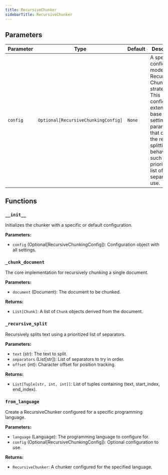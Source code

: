 ```yaml
---
title: RecursiveChunker
sidebarTitle: RecursiveChunker
---
```


## Parameters

| Parameter                          | Type                                                  | Default    | Description                                                                                                                                                                                                                      |
| ---------------------------------- | ----------------------------------------------------- | ---------- | -------------------------------------------------------------------------------------------------------------------------------------------------------------------------------------------------------------------------------- |
| `config`                            | `Optional[RecursiveChunkingConfig]`                                     | `None`     | A specialized configuration model for the Recursive Chunker strategy. This configuration extends the base settings with parameters that control the recursive splitting behavior, such as the prioritized list of separators to use.                                                                                                                                                                                                      |

## Functions

### `__init__`

Initializes the chunker with a specific or default configuration.

**Parameters:**

- `config` (Optional[RecursiveChunkingConfig]): Configuration object with all settings.

### `_chunk_document`

The core implementation for recursively chunking a single document.

**Parameters:**

- `document` (Document): The document to be chunked.

**Returns:**

- `List[Chunk]`: A list of `Chunk` objects derived from the document.

### `_recursive_split`

Recursively splits text using a prioritized list of separators.

**Parameters:**

- `text` (str): The text to split.
- `separators` (List[str]): List of separators to try in order.
- `offset` (int): Character offset for position tracking.

**Returns:**

- `List[Tuple[str, int, int]]`: List of tuples containing (text, start_index, end_index).

### `from_language`

Create a RecursiveChunker configured for a specific programming language.

**Parameters:**

- `language` (Language): The programming language to configure for.
- `config` (Optional[RecursiveChunkingConfig]): Optional configuration to use.

**Returns:**

- `RecursiveChunker`: A chunker configured for the specified language.
